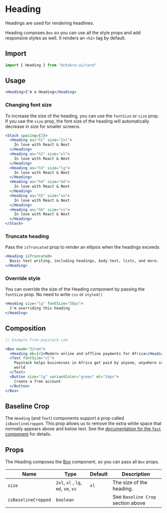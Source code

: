 # Heading

Headings are used for rendering headlines.

Heading composes `Box` so you can use all the style props and add responsive
styles as well. It renders an `<h2>` tag by default.

## Import

```js
import { Heading } from "@chakra-ui/core"
```

## Usage

```jsx
<Heading>I'm a Heading</Heading>
```

### Changing font size

To increase the size of the heading, you can use the `fontSize` or `size` prop.
If you use the `size` prop, the font size of the heading will automatically
decrease in size for smaller screens.

```jsx
<Stack spacing={3}>
  <Heading as="h1" size="2xl">
    In love with React & Next
  </Heading>
  <Heading as="h2" size="xl">
    In love with React & Next
  </Heading>
  <Heading as="h3" size="lg">
    In love with React & Next
  </Heading>
  <Heading as="h4" size="md">
    In love with React & Next
  </Heading>
  <Heading as="h5" size="sm">
    In love with React & Next
  </Heading>
  <Heading as="h6" size="xs">
    In love with React & Next
  </Heading>
</Stack>
```

### Truncate heading

Pass the `isTruncated` prop to render an ellipsis when the headings exceeds

```jsx
<Heading isTruncated>
  Basic text writing, including headings, body text, lists, and more.
</Heading>
```

### Override style

You can override the size of the Heading component by passing the `fontSize`
prop. No need to write `css` or `styled()`

```jsx
<Heading size="lg" fontSize="50px">
  I'm overriding this heading
</Heading>
```

## Composition

```jsx
// Example from paystack.com

<Box maxW="32rem">
  <Heading mb={4}>Modern online and offline payments for Africa</Heading>
  <Text fontSize="xl">
    Paystack helps businesses in Africa get paid by anyone, anywhere in the
    world
  </Text>
  <Button size="lg" variantColor="green" mt="24px">
    Create a free account
  </Button>
</Box>
```

## Baseline Crop

The `Heading` (and `Text`) components support a prop called `isBaselineCropped`.
This prop allows us to remove the extra white space that normally appears above
and below text. See the [documentation for the `Text` component](/text) for
details.

## Props

The Heading composes the [Box](/box) component, so you can pass all `Box` props.

| Name                | Type                                 | Default | Description                       |
| ------------------- | ------------------------------------ | ------- | --------------------------------- |
| `size`              | `2xl`, `xl` , `lg`, `md`, `sm`, `xs` | `xl`    | The size of the heading.          |
| `isBaselineCropped` | `boolean`                            |         | See `Baseline Crop` section above |
